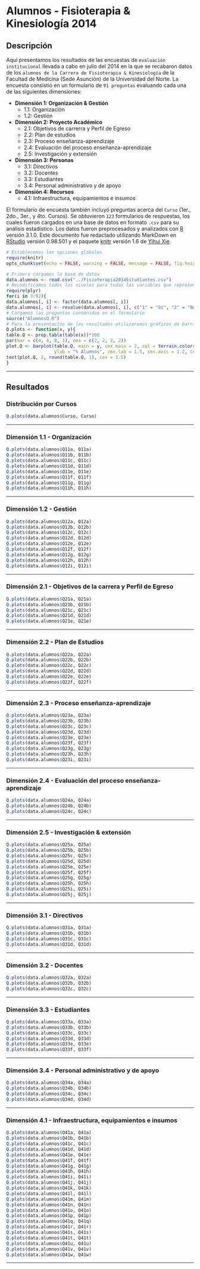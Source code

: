 # Alumnos - Fisioterapia & Kinesiología 2014
## Descripción
Aquí presentamos los resultados de las encuestas de `evaluación institucional` llevada a cabo en julio del 2014 en la que se recabaron datos de los `alumnos de la Carrera de Fisioterapia & Kinesiología` de la Facultad de Medicina (Sede Asunción) de la Universidad del Norte. La encuesta consistió en un formulario de `91 preguntas` evaluando cada una de las siguientes dimensiones:

* __Dimensión 1: Organización & Gestión__
    * 1.1: Organización
    * 1.2: Gestión
* __Dimensión 2: Proyecto Académico__
    * 2.1: Objetivos de carrerra y Perfil de Egreso
    * 2.2: Plan de estudios
    * 2.3: Proceso enseñanza-aprendizaje
    * 2.4: Evaluación del proceso enseñanza-aprendizaje
    * 2.5: Investigación y extensión
* __Dimensión 3: Personas__
    * 3.1: Directivos
    * 3.2: Docentes
    * 3.3: Estudiantes
    * 3.4: Personal administrativo y de apoyo
* __Dimensión 4: Recursos__
    * 4.1: Infraestructura, equipamientos e insumos

El formulario de encuesta también incluyó preguntas acerca del `Curso` (1er., 2do., 3er., y 4to. Cursos). Se obtuvieron `123` formularios de respuestas, los cuales fueron cargados en una base de datos en formato `.csv` para su análisis estadístico. Los datos fueron preprocesados y analizados con [R](http://www.r-project.org) versión 3.1.0. Este documento fue redactado utilizando MarkDown en [RStudio](http://www.rstudio.com) versión 0.98.501 y el paquete [knitr](http://cran.r-project.org/web/packages/knitr/index.html) versión 1.6 de [Yihui Xie](http://yihui.name/knitr).

```r
# Establecemos las opciones globales
require(knitr)
opts_chunk$set(echo = FALSE, warning = FALSE, message = FALSE, fig.height = 8, fig.width = 13)
```

```r
# Primero cargamos la base de datos
data.alumnos <- read.csv("../Fisioterapia2014Estudiantes.csv")
# Recodificamos todos los niveles para todas las variables que representan preguntas, utilizando las etiquetas establecidas en el formulario
require(plyr)
for(i in 3:92){
data.alumnos[, i] <- factor(data.alumnos[, i])
data.alumnos[, i] <- revalue(data.alumnos[, i], c("1" = "Sí", "2" = "No", "3" = "En parte", "4" = "Sin opinión/No sabe"))}
# Cargamos las preguntas contenidas en el formulario
source("AlumnosQ.R")
# Para la presentación de los resultados utilizaremos gráficos de barras, según la siguiente función
Q.plots <- function(x, y){
table.Q <- prop.table(table(x))*100
par(mar = c(4, 4, 8, 1), oma = c(2, 2, 2, 2))
plot.Q <- barplot(table.Q, main = y, cex.main = 2, col = terrain.colors(9),
                  ylab = "% Alumnos", cex.lab = 1.5, cex.axis = 1.2, cex.names = 1.5)
text(plot.Q, 2, round(table.Q, 1), cex = 1.5)
}
```

***

## Resultados
### Distribución por Cursos
```r
Q.plots(data.alumnos$Curso, Curso)
```

***

### Dimensión 1.1 - Organización
```r
Q.plots(data.alumnos$Q11a, Q11a)
Q.plots(data.alumnos$Q11b, Q11b)
Q.plots(data.alumnos$Q11c, Q11c)
Q.plots(data.alumnos$Q11d, Q11d)
Q.plots(data.alumnos$Q11e, Q11e)
Q.plots(data.alumnos$Q11f, Q11f)
Q.plots(data.alumnos$Q11g, Q11g)
Q.plots(data.alumnos$Q11h, Q11h)
```

***

### Dimensión 1.2 - Gestión
```r
Q.plots(data.alumnos$Q12a, Q12a)
Q.plots(data.alumnos$Q12b, Q12b)
Q.plots(data.alumnos$Q12c, Q12c)
Q.plots(data.alumnos$Q12d, Q12d)
Q.plots(data.alumnos$Q12e, Q12e)
Q.plots(data.alumnos$Q12f, Q12f)
Q.plots(data.alumnos$Q12g, Q12g)
Q.plots(data.alumnos$Q12h, Q12h)
Q.plots(data.alumnos$Q12i, Q12i)
```

***

### Dimensión 2.1 - Objetivos de la carrera y Perfil de Egreso
```r
Q.plots(data.alumnos$Q21a, Q21a)
Q.plots(data.alumnos$Q21b, Q21b)
Q.plots(data.alumnos$Q21c, Q21c)
Q.plots(data.alumnos$Q21d, Q21d)
Q.plots(data.alumnos$Q21e, Q21e)
```

***

### Dimensión 2.2 - Plan de Estudios
```r
Q.plots(data.alumnos$Q22a, Q22a)
Q.plots(data.alumnos$Q22b, Q22b)
Q.plots(data.alumnos$Q22c, Q22c)
Q.plots(data.alumnos$Q22d, Q22d)
Q.plots(data.alumnos$Q22e, Q22e)
Q.plots(data.alumnos$Q22f, Q22f)
```

***

### Dimensión 2.3 - Proceso enseñanza-aprendizaje
```r
Q.plots(data.alumnos$Q23a, Q23a)
Q.plots(data.alumnos$Q23b, Q23b)
Q.plots(data.alumnos$Q23c, Q23c)
Q.plots(data.alumnos$Q23d, Q23d)
Q.plots(data.alumnos$Q23e, Q23e)
Q.plots(data.alumnos$Q23f, Q23f)
Q.plots(data.alumnos$Q23g, Q23g)
Q.plots(data.alumnos$Q23h, Q23h)
Q.plots(data.alumnos$Q23i, Q23i)
```

***

### Dimensión 2.4 - Evaluación del proceso enseñanza-aprendizaje
```r
Q.plots(data.alumnos$Q24a, Q24a)
Q.plots(data.alumnos$Q24b, Q24b)
Q.plots(data.alumnos$Q24c, Q24c)
```

***

### Dimensión 2.5 - Investigación & extensión
```r
Q.plots(data.alumnos$Q25a, Q25a)
Q.plots(data.alumnos$Q25b, Q25b)
Q.plots(data.alumnos$Q25c, Q25c)
Q.plots(data.alumnos$Q25d, Q25d)
Q.plots(data.alumnos$Q25e, Q25e)
Q.plots(data.alumnos$Q25f, Q25f)
Q.plots(data.alumnos$Q25g, Q25g)
Q.plots(data.alumnos$Q25h, Q25h)
Q.plots(data.alumnos$Q25i, Q25i)
Q.plots(data.alumnos$Q25j, Q25j)
```

***

### Dimensión 3.1 - Directivos
```r
Q.plots(data.alumnos$Q31a, Q31a)
Q.plots(data.alumnos$Q31b, Q31b)
Q.plots(data.alumnos$Q31c, Q31c)
Q.plots(data.alumnos$Q31d, Q31d)
```

***

### Dimensión 3.2 - Docentes
```r
Q.plots(data.alumnos$Q32a, Q32a)
Q.plots(data.alumnos$Q32b, Q32b)
Q.plots(data.alumnos$Q32c, Q32c)
```

***

### Dimensión 3.3 - Estudiantes
```r
Q.plots(data.alumnos$Q33a, Q33a)
Q.plots(data.alumnos$Q33b, Q33b)
Q.plots(data.alumnos$Q33c, Q33c)
Q.plots(data.alumnos$Q33d, Q33d)
Q.plots(data.alumnos$Q33e, Q33e)
Q.plots(data.alumnos$Q33f, Q33f)
```

***

### Dimensión 3.4 - Personal administrativo y de apoyo
```r
Q.plots(data.alumnos$Q34a, Q34a)
Q.plots(data.alumnos$Q34b, Q34b)
Q.plots(data.alumnos$Q34c, Q34c)
Q.plots(data.alumnos$Q34d, Q34d)
```

***

### Dimensión 4.1 - Infraestructura, equipamientos e insumos
```r
Q.plots(data.alumnos$Q41a, Q41a)
Q.plots(data.alumnos$Q41b, Q41b)
Q.plots(data.alumnos$Q41c, Q41c)
Q.plots(data.alumnos$Q41d, Q41d)
Q.plots(data.alumnos$Q41e, Q41e)
Q.plots(data.alumnos$Q41f, Q41f)
Q.plots(data.alumnos$Q41g, Q41g)
Q.plots(data.alumnos$Q41h, Q41h)
Q.plots(data.alumnos$Q41i, Q41i)
Q.plots(data.alumnos$Q41j, Q41j)
Q.plots(data.alumnos$Q41k, Q41k)
Q.plots(data.alumnos$Q41l, Q41l)
Q.plots(data.alumnos$Q41m, Q41m)
Q.plots(data.alumnos$Q41n, Q41n)
Q.plots(data.alumnos$Q41o, Q41o)
Q.plots(data.alumnos$Q41p, Q41p)
Q.plots(data.alumnos$Q41q, Q41q)
Q.plots(data.alumnos$Q41r, Q41r)
Q.plots(data.alumnos$Q41s, Q41s)
Q.plots(data.alumnos$Q41t, Q41t)
Q.plots(data.alumnos$Q41u, Q41u)
Q.plots(data.alumnos$Q41v, Q41v)
Q.plots(data.alumnos$Q41w, Q41w)
```

***